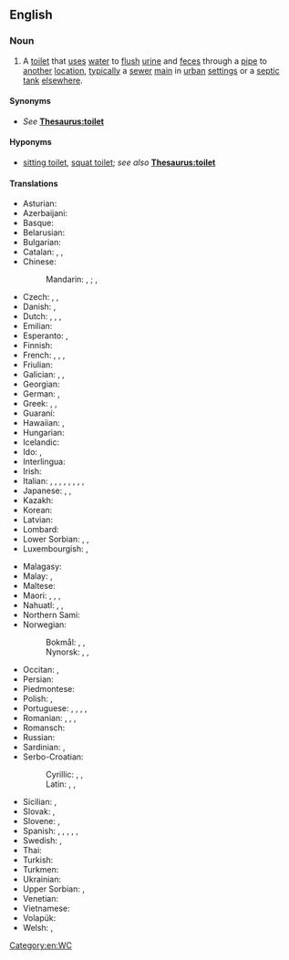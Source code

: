 ==English==
{{wikipedia}}

===Noun===
{{en-noun}}

# A [[toilet]] that [[use]]s [[water]] to [[flush]] [[urine]] and [[feces]] through a [[pipe]] to [[another]] [[location]], [[typically]] a [[sewer]] [[main]] in [[urban]] [[setting]]s or a [[septic tank]] [[elsewhere]].
#: {{syn|en|flushing toilet}}

====Synonyms====
* ''See'' '''[[Thesaurus:toilet]]'''

====Hyponyms====
* [[sitting toilet]], [[squat toilet]]; ''see also'' '''[[Thesaurus:toilet]]'''

====Translations====
{{trans-top|toilet that uses water to remove waste}}
* Asturian: {{t+|ast|escusáu|m}}
* Azerbaijani: {{t|az|ayaqyolu}}
* Basque: {{t|eu|komun}}
* Belarusian: {{t|be|туалет}}
* Bulgarian: {{t+|bg|тоалетна|f}}
* Catalan: {{t|ca|escusat|m}}, {{t+|ca|lavabo|m}}, {{t+|ca|vàter|m}}
* Chinese:
*: Mandarin: {{t+|cmn|抽水馬桶|sc=Hani}}, {{t+|cmn|抽水马桶|tr=chōushuǐ mǎtǒng|sc=Hani}}; {{t|cmn|沖水式廁所|sc=Hani}}, {{t|cmn|冲水式厕所|tr=chōngshuǐshì cèsuǒ|sc=Hani}}
* Czech: {{t+|cs|záchod|m}}, {{t|cs|záchodová mísa|f}}, {{t+|cs|toaleta}}
* Danish: {{t+|da|toilet|n}}, {{t+|da|wc|n}}
* Dutch: {{t+|nl|toiletpot|m}}, {{t+|nl|wc-pot|m}}, {{t+|nl|toilet}}, {{t+|nl|wc}}
* Emilian: {{t|egl|gabinàtt}} {{qualifier|Bolognese}}
* Esperanto: {{t|eo|klozeto}}, {{t|eo|necesejo}}
* Finnish: {{t|fi|vesivessa}}
* French: {{t+|fr|chasse d'eau|f}}, {{t+|fr|cuvette de toilette|f}}, {{t+|fr|toilettes|f-p}}, {{t+|fr|w.-c.|m}}
* Friulian: {{t|fur|necessari}}
* Galician: {{t+|gl|retrete|m}}, {{t+|gl|inodoro|m}}, {{t+|gl|váter|m}}
* Georgian: {{t|ka|უნიტაზი}}
* German: {{t+|de|Toilette|f}}, {{t+|de|WC}}
* Greek: {{t|el|λεκάνη τουαλέτας|f}}, {{t+|el|αποχωρητήριο|m}}, {{t+|el|τουαλέτα|f}}
* Guaraní: {{t|gn|jekakaha}}
* Hawaiian: {{t|haw|lua}}, {{t|haw|ipu lua}}
* Hungarian: {{t|hu|vízöblítéses}} {{t+|hu|vécé}}
* Icelandic: {{t+|is|klósett|n}}
* Ido: {{t+|io|latrino}}, {{t+|io|tualeteyo}}
* Interlingua: {{t|ia|water-closet}}
* Irish: {{t|ga|clóiséad uisce|m}}
* Italian: {{t+|it|water|m}}, {{t+|it|gabinetto|m}}, {{t|it|water-closet|m}}, {{t+|it|WC|m}}, {{t+|it|tazza|f}}, {{t+|it|cesso|m}}, {{t+|it|vaso|m}}, {{t|it|vaso sanitario|m}}, {{t+|it|sciacquone}}
* Japanese: {{t|ja|水洗式トイレ|tr=すいせんしきといれ, suisenshiki-toire|sc=Jpan}}, {{t|ja|水洗式便所|tr=すいせんしきべんじょ, suisenshiki-benjo|sc=Jpan}}, {{t+|ja|便器|tr=べんき, benki}}
* Kazakh: {{t|kk|унитаз}}
* Korean: {{t+|ko|변기}}
* Latvian: {{t|lv|klozetpods}}
* Lombard: {{t|lmo|gabinett|m}} {{qualifier|Milanese}}
* Lower Sorbian: {{t|dsb|rožk|m}}, {{t|dsb|wenk|m}}, {{t|dsb|toaleta|f}}
* Luxembourgish: {{t|lb|Toilette}}, {{t|lb|Klo}}
{{trans-mid}}
* Malagasy: {{t|mg|toerana fidiovana}}
* Malay: {{t+|ms|tandas}}, {{t+|ms|bilik air}}
* Maltese: {{t|mt|tojlit|m}}
* Maori: {{t|mi|heketua}}, {{t|mi|whare paku}}, {{t|mi|hamuti}}, {{t|mi|wharetiko}}
* Nahuatl: {{t+|nah|cuitlacalli}}, {{t|nah|axixicalli}}, {{t|nah|nemanauilcalli}}
* Northern Sami: {{t|se|hivsset}}
* Norwegian:
*: Bokmål: {{t+|nb|toalett|n}}, {{t|nb|vannklosett|n}}, {{t+|nb|wc|n}}
*: Nynorsk: {{t|nn|toalett|n}}, {{t|nn|vasskosett|n}}, {{t|nn|wc|m|n}}
* Occitan: {{t|oc|lavatinas|f-p}}, {{t+|oc|privat|m}}
* Persian: {{t+|fa|سیفون|sc=fa-Arab}}
* Piedmontese: {{t|pms|cess}}
* Polish: {{t+|pl|klozet|m}}, {{t+|pl|ubikacja|f}}
* Portuguese: {{t+|pt|vaso sanitário|m}} {{qualifier|Brazil}}, {{t+|pt|sanita|f}} {{qualifier|Portugal}}, {{t+|pt|privada|f}}, {{t+|pt|retrete|f}}, {{t|pt|sentina|f}}
* Romanian: {{t+|ro|toaletă|f}}, {{t+|ro|closet|f}}, {{t+|ro|vece|n}}, {{t+|ro|privată|f}}
* Romansch: {{t|rm|tualetta|f}}
* Russian: {{t+|ru|унита́з|m}}
* Sardinian: {{t|sc|privada|alt=privàda|f}}, {{t|sc|tzesso|alt=tzèsso|m}}
* Serbo-Croatian:
*: Cyrillic: {{t|sh|тоалет}}, {{t|sh|шоља}}, {{t|sh|клозетска шоља}}
*: Latin: {{t+|sh|toalet}}, {{t+|sh|šolja}}, {{t|sh|klozetska šolja}}
* Sicilian: {{t+|scn|cessu|m}}, {{t|scn|[[cabbinettu]] [[o]] [[tazza]]|m}}
* Slovak: {{t+|sk|záchod|m}}, {{t|sk|toaleta|f}}
* Slovene: {{t+|sl|stranišče}}, {{t|sl|toaleta}}
* Spanish: {{t+|es|water|m}}, {{t+|es|taza|f}}, {{t+|es|inodoro|m}}, {{t+|es|excusado|m}}, {{t+|es|retrete|m}}, {{t+|es|váter|m}}
* Swedish: {{t+|sv|vattenklosett}}, {{t+|sv|toalettstol}}
* Thai: {{t+|th|โถส้วม|tr=tŏh sûam}}
* Turkish: {{t+|tr|tuvalet}}
* Turkmen: {{t|tk|tualet}}
* Ukrainian: {{t|uk|уніта́з|m}}
* Upper Sorbian: {{t|hsb|hajzl|n}} {{t|hsb|nuznik}}, {{t|hsb|wustup}}
* Venetian: {{t|vec|cesso|m}}
* Vietnamese: {{t|vi|xí bệt}}
* Volapük: {{t+|vo|prifet}}
* Welsh: {{t+|cy|toiled}}, {{t|cy|powlen tŷ bach}}
{{trans-bottom}}

[[Category:en:WC]]